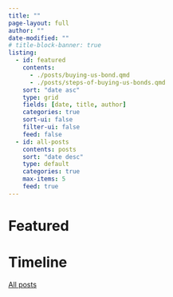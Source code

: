 ```yaml
---
title: ""
page-layout: full
author: ""
date-modified: ""
# title-block-banner: true
listing:
  - id: featured
    contents: 
      - ./posts/buying-us-bond.qmd
      - ./posts/steps-of-buying-us-bonds.qmd
    sort: "date asc"
    type: grid
    fields: [date, title, author]
    categories: true
    sort-ui: false
    filter-ui: false
    feed: false
  - id: all-posts
    contents: posts
    sort: "date desc"
    type: default
    categories: true
    max-items: 5
    feed: true
---
```


# Featured

:::{#featured}
:::

# Timeline

:::{#all-posts}
:::

[All posts](./time-machine.qmd)

